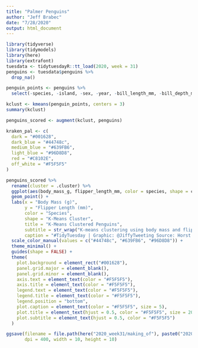```yaml
---
title: "Palmer Penguins"
author: "Jeff Brabec"
date: "7/28/2020"
output: html_document
---
```


```r
library(tidyverse)
library(tidymodels)
library(here)
library(extrafont)
tuesdata <- tidytuesdayR::tt_load(2020, week = 31)
penguins <- tuesdata$penguins %>% 
  drop_na()

```

```r
penguin_points <- penguins %>% 
  select(-species, -island, -sex, -year, -bill_length_mm, -bill_depth_mm)

kclust <- kmeans(penguin_points, centers = 3)
summary(kclust)

penguins_scored <- augment(kclust, penguins)
```


```r
kraken_pal <- c(
  dark = "#001628",
  dark_blue = "#44748c",
  medium_blue = "#639FB6",
  light_blue = "#96D8D8",
  red = "#C8102E",
  off_white = "#F5F5F5"
)

penguins_scored %>% 
  rename(cluster = .cluster) %>% 
  ggplot(aes(body_mass_g, flipper_length_mm, color = species, shape = cluster)) + 
  geom_point() +
  labs(x = "Body Mass (g)",
       y = "Flipper Length (mm)",
       color = "Species",
       shape = "K-Means Cluster",
       title = "K-Means Clustered Penguins",
       subtitle = str_wrap("K-means clustering using body mass and flipper length alone was not great at seperating the three grups. Using all of the numerical data would probably improve the accuracy of the clustering."),
       caption = "#TidyTuesday | Graphic: @JiffyTweeting Source: Horst AM, Hill AP, Gorman KB (2020). palmerpenguins: Palmer Archipelago (Antarctica) penguin data. R package version 0.1.0. https://allisonhorst.github.io/palmerpenguins/") +
  scale_color_manual(values = c("#44748c", "#639FB6", "#96D8D8")) +
  theme_minimal() +
  guides(shape = FALSE) +
  theme(
    plot.background = element_rect("#001628"),
    panel.grid.major = element_blank(),
    panel.grid.minor = element_blank(),
    axis.text = element_text(color = "#F5F5F5"),
    axis.title = element_text(color = "#F5F5F5"),
    legend.text = element_text(color = "#F5F5F5"),
    legend.title = element_text(color = "#F5F5F5"),
    legend.position = "bottom",
    plot.caption = element_text(color = "#F5F5F5", size = 5),
    plot.title = element_text(hjust = 0.5, color = "#F5F5F5", size = 20),
    plot.subtitle = element_text(hjust = 0.5, color = "#F5F5F5")
  )

ggsave(filename = file.path(here("2020_week31/making_of"), paste0("202007d_penguins-", format(Sys.time(), "%Y%m%d_%H%M%S"), ".png")), 
       dpi = 400, width = 10, height = 10)
```

